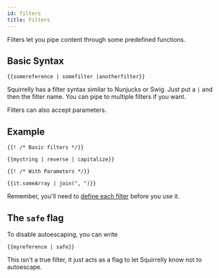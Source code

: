 ```yaml
---
id: filters
title: Filters
---
```



Filters let you pipe content through some predefined functions.

## Basic Syntax

```sqrl
{{somereference | somefilter |anotherfilter}}
```

Squirrelly has a filter syntax similar to Nunjucks or Swig. Just put a `|` and then the filter name. You can pipe to multiple filters if you want.

Filters can also accept parameters.

## Example

```sqrl
{{! /* Basic filters */}}

{{mystring | reverse | capitalize}}

{{! /* With Parameters */}}

{{it.someArray | join(", ")}}
```

<Hint type="note" title="Defining Filters">

Remember, you'll need to [define each filter](../api/filter-api) before you use it.

</Hint>

## The `safe` flag

To disable autoescaping, you can write

```sqrl
{{myreference | safe}}
```

This isn't a true filter, it just acts as a flag to let Squirrelly know not to autoescape.